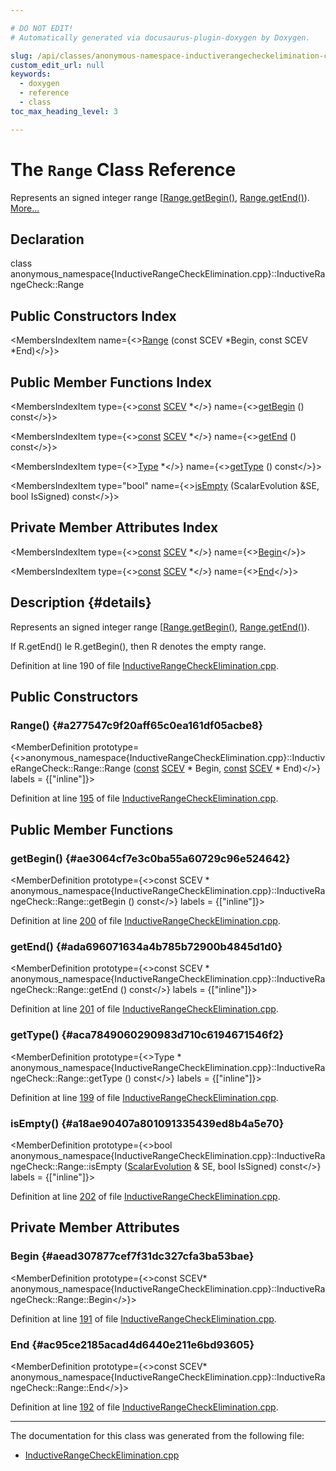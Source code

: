 ```yaml
---

# DO NOT EDIT!
# Automatically generated via docusaurus-plugin-doxygen by Doxygen.

slug: /api/classes/anonymous-namespace-inductiverangecheckelimination-cpp-/inductiverangecheck/range
custom_edit_url: null
keywords:
  - doxygen
  - reference
  - class
toc_max_heading_level: 3

---
```





# The `Range` Class Reference

<DoxygenPage pluginConfig={pluginConfig}>

Represents an signed integer range &#91;<a href="#ae3064cf7e3c0ba55a60729c96e524642">Range.getBegin()</a>, <a href="#ada696071634a4b785b72900b4845d1d0">Range.getEnd()</a>). <a href="#details">More...</a>

## Declaration

<CodeBlock>class anonymous_namespace{InductiveRangeCheckElimination.cpp}::InductiveRangeCheck::Range</CodeBlock>

## Public Constructors Index

<MembersIndex>

<MembersIndexItem
  name={<><a href="#a277547c9f20aff65c0ea161df05acbe8">Range</a> (const SCEV &#42;Begin, const SCEV &#42;End)</>}>
</MembersIndexItem>

</MembersIndex>

## Public Member Functions Index

<MembersIndex>

<MembersIndexItem
  type={<><a href="/docs/api/files/lib/lib/target/lib/target/aarch64/aarch64promoteconstant-cpp/#a90f8350fecae261c25be85d38b451bff">const</a> <a href="/docs/api/classes/llvm/scev">SCEV</a> &#42;</>}
  name={<><a href="#ae3064cf7e3c0ba55a60729c96e524642">getBegin</a> () const</>}>
</MembersIndexItem>

<MembersIndexItem
  type={<><a href="/docs/api/files/lib/lib/target/lib/target/aarch64/aarch64promoteconstant-cpp/#a90f8350fecae261c25be85d38b451bff">const</a> <a href="/docs/api/classes/llvm/scev">SCEV</a> &#42;</>}
  name={<><a href="#ada696071634a4b785b72900b4845d1d0">getEnd</a> () const</>}>
</MembersIndexItem>

<MembersIndexItem
  type={<><a href="/docs/api/classes/llvm/type">Type</a> &#42;</>}
  name={<><a href="#aca7849060290983d710c6194671546f2">getType</a> () const</>}>
</MembersIndexItem>

<MembersIndexItem
  type="bool"
  name={<><a href="#a18ae90407a801091335439ed8b4a5e70">isEmpty</a> (ScalarEvolution &amp;SE, bool IsSigned) const</>}>
</MembersIndexItem>

</MembersIndex>

## Private Member Attributes Index

<MembersIndex>

<MembersIndexItem
  type={<><a href="/docs/api/files/lib/lib/target/lib/target/aarch64/aarch64promoteconstant-cpp/#a90f8350fecae261c25be85d38b451bff">const</a> <a href="/docs/api/classes/llvm/scev">SCEV</a> &#42;</>}
  name={<><a href="#aead307877cef7f31dc327cfa3ba53bae">Begin</a></>}>
</MembersIndexItem>

<MembersIndexItem
  type={<><a href="/docs/api/files/lib/lib/target/lib/target/aarch64/aarch64promoteconstant-cpp/#a90f8350fecae261c25be85d38b451bff">const</a> <a href="/docs/api/classes/llvm/scev">SCEV</a> &#42;</>}
  name={<><a href="#ac95ce2185acad4d6440e211e6bd93605">End</a></>}>
</MembersIndexItem>

</MembersIndex>

## Description {#details}

Represents an signed integer range &#91;<a href="#ae3064cf7e3c0ba55a60729c96e524642">Range.getBegin()</a>, <a href="#ada696071634a4b785b72900b4845d1d0">Range.getEnd()</a>).

If R.getEnd() le R.getBegin(), then R denotes the empty range.

Definition at line 190 of file <a href="/docs/api/files/lib/lib/transforms/lib/transforms/scalar/inductiverangecheckelimination-cpp">InductiveRangeCheckElimination.cpp</a>.

<SectionDefinition>

## Public Constructors

### Range() {#a277547c9f20aff65c0ea161df05acbe8}

<MemberDefinition
  prototype={<>anonymous&#95;namespace&#123;InductiveRangeCheckElimination.cpp&#125;::InductiveRangeCheck::Range::Range (<a href="/docs/api/files/lib/lib/target/lib/target/aarch64/aarch64promoteconstant-cpp/#a90f8350fecae261c25be85d38b451bff">const</a> <a href="/docs/api/classes/llvm/scev">SCEV</a> &#42; Begin, <a href="/docs/api/files/lib/lib/target/lib/target/aarch64/aarch64promoteconstant-cpp/#a90f8350fecae261c25be85d38b451bff">const</a> <a href="/docs/api/classes/llvm/scev">SCEV</a> &#42; End)</>}
  labels = {["inline"]}>

Definition at line <a href="/docs/api/files/lib/lib/transforms/lib/transforms/scalar/inductiverangecheckelimination-cpp/#l00195">195</a> of file <a href="/docs/api/files/lib/lib/transforms/lib/transforms/scalar/inductiverangecheckelimination-cpp">InductiveRangeCheckElimination.cpp</a>.
</MemberDefinition>

</SectionDefinition>

<SectionDefinition>

## Public Member Functions

### getBegin() {#ae3064cf7e3c0ba55a60729c96e524642}

<MemberDefinition
  prototype={<>const SCEV &#42; anonymous&#95;namespace&#123;InductiveRangeCheckElimination.cpp&#125;::InductiveRangeCheck::Range::getBegin () const</>}
  labels = {["inline"]}>

Definition at line <a href="/docs/api/files/lib/lib/transforms/lib/transforms/scalar/inductiverangecheckelimination-cpp/#l00200">200</a> of file <a href="/docs/api/files/lib/lib/transforms/lib/transforms/scalar/inductiverangecheckelimination-cpp">InductiveRangeCheckElimination.cpp</a>.
</MemberDefinition>

### getEnd() {#ada696071634a4b785b72900b4845d1d0}

<MemberDefinition
  prototype={<>const SCEV &#42; anonymous&#95;namespace&#123;InductiveRangeCheckElimination.cpp&#125;::InductiveRangeCheck::Range::getEnd () const</>}
  labels = {["inline"]}>

Definition at line <a href="/docs/api/files/lib/lib/transforms/lib/transforms/scalar/inductiverangecheckelimination-cpp/#l00201">201</a> of file <a href="/docs/api/files/lib/lib/transforms/lib/transforms/scalar/inductiverangecheckelimination-cpp">InductiveRangeCheckElimination.cpp</a>.
</MemberDefinition>

### getType() {#aca7849060290983d710c6194671546f2}

<MemberDefinition
  prototype={<>Type &#42; anonymous&#95;namespace&#123;InductiveRangeCheckElimination.cpp&#125;::InductiveRangeCheck::Range::getType () const</>}
  labels = {["inline"]}>

Definition at line <a href="/docs/api/files/lib/lib/transforms/lib/transforms/scalar/inductiverangecheckelimination-cpp/#l00199">199</a> of file <a href="/docs/api/files/lib/lib/transforms/lib/transforms/scalar/inductiverangecheckelimination-cpp">InductiveRangeCheckElimination.cpp</a>.
</MemberDefinition>

### isEmpty() {#a18ae90407a801091335439ed8b4a5e70}

<MemberDefinition
  prototype={<>bool anonymous&#95;namespace&#123;InductiveRangeCheckElimination.cpp&#125;::InductiveRangeCheck::Range::isEmpty (<a href="/docs/api/classes/llvm/scalarevolution">ScalarEvolution</a> &amp; SE, bool IsSigned) const</>}
  labels = {["inline"]}>

Definition at line <a href="/docs/api/files/lib/lib/transforms/lib/transforms/scalar/inductiverangecheckelimination-cpp/#l00202">202</a> of file <a href="/docs/api/files/lib/lib/transforms/lib/transforms/scalar/inductiverangecheckelimination-cpp">InductiveRangeCheckElimination.cpp</a>.
</MemberDefinition>

</SectionDefinition>

<SectionDefinition>

## Private Member Attributes

### Begin {#aead307877cef7f31dc327cfa3ba53bae}

<MemberDefinition
  prototype={<>const SCEV&#42; anonymous&#95;namespace&#123;InductiveRangeCheckElimination.cpp&#125;::InductiveRangeCheck::Range::Begin</>}>

Definition at line <a href="/docs/api/files/lib/lib/transforms/lib/transforms/scalar/inductiverangecheckelimination-cpp/#l00191">191</a> of file <a href="/docs/api/files/lib/lib/transforms/lib/transforms/scalar/inductiverangecheckelimination-cpp">InductiveRangeCheckElimination.cpp</a>.
</MemberDefinition>

### End {#ac95ce2185acad4d6440e211e6bd93605}

<MemberDefinition
  prototype={<>const SCEV&#42; anonymous&#95;namespace&#123;InductiveRangeCheckElimination.cpp&#125;::InductiveRangeCheck::Range::End</>}>

Definition at line <a href="/docs/api/files/lib/lib/transforms/lib/transforms/scalar/inductiverangecheckelimination-cpp/#l00192">192</a> of file <a href="/docs/api/files/lib/lib/transforms/lib/transforms/scalar/inductiverangecheckelimination-cpp">InductiveRangeCheckElimination.cpp</a>.
</MemberDefinition>

</SectionDefinition>

<hr/>

The documentation for this class was generated from the following file:

<ul>
<li><a href="/docs/api/files/lib/lib/transforms/lib/transforms/scalar/inductiverangecheckelimination-cpp">InductiveRangeCheckElimination.cpp</a></li>
</ul>

</DoxygenPage>
